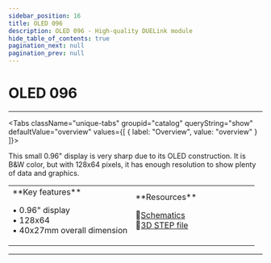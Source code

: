 ```yaml
---
sidebar_position: 16
title: OLED 096
description: OLED 096 - High-quality DUELink module
hide_table_of_contents: true
pagination_next: null
pagination_prev: null
---
```



# OLED 096

<ImageSection 
  product="doled096-a"
  tagline="0.96"
/>

---

<Tabs className="unique-tabs" groupid="catalog" queryString="show" defaultValue="overview"
  values={[
    {
        label: "Overview",
        value: "overview"
    }
]}>

<TabItem value="overview">

This small 0.96" display is very sharp due to its OLED construction. It is B&W color, but with 128x64 pixels, it has enough resolution to show plenty of data and graphics.

<table><td width='50%'>
**Key features**

• 0.96" display<br/>
• 128x64<br/>
• 40x27mm overall dimension<br/>

</td><td width='50%'>
**Resources**
 
📄<a href="/sch/gdl-doled096-a.pdf" download>Schematics</a><br/>
🔩<a href="/3d/gdl-doled096-a.step" download>3D STEP file</a><br/>
</td></table>

</TabItem>



</Tabs>

---

<OrderSection
    product="DUELink OLED 096"
    partnumber="GDL-DOLED096-A"
    price="$0.00"
/>
